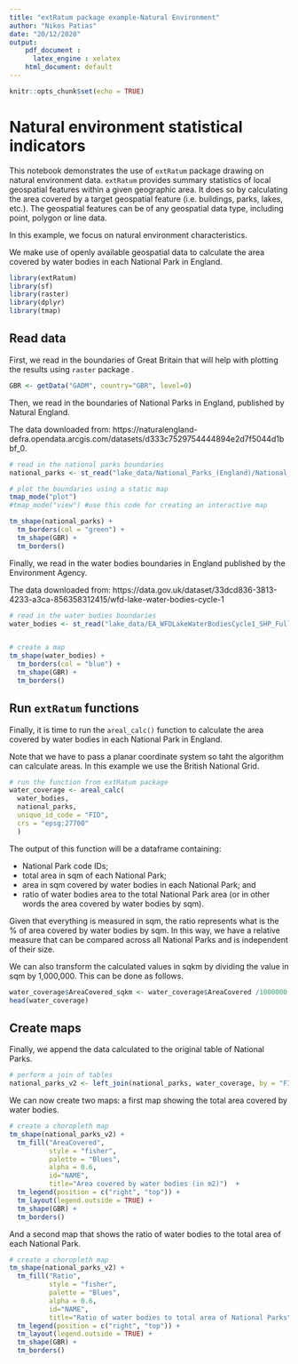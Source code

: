 ```yaml
---
title: "extRatum package example-Natural Environment"
author: "Nikos Patias"
date: "20/12/2020"
output: 
    pdf_document :
      latex_engine : xelatex
    html_document: default
---
```


```r
knitr::opts_chunk$set(echo = TRUE)
```

# Natural environment statistical indicators

This notebook demonstrates the use of `extRatum` package drawing on natural environment data.
`extRatum` provides summary statistics of local geospatial features within a given geographic area. It does so by calculating the area covered by a target geospatial feature (i.e. buildings, parks, lakes, etc.). The geospatial features can be of any geospatial data type, including point, polygon or line data.

In this example, we focus on natural environment characteristics.

We make use of openly available geospatial data to calculate the area covered by water bodies in each National Park in England.

```r
library(extRatum)
library(sf)
library(raster)
library(dplyr)
library(tmap)
```



## Read data

First, we read in the boundaries of Great Britain that will help with plotting the results using `raster` package . 

```r

GBR <- getData("GADM", country="GBR", level=0)

```

Then, we read in the boundaries of National Parks in England, published by Natural England.

The data downloaded from: https://naturalengland-defra.opendata.arcgis.com/datasets/d333c7529754444894e2d7f5044d1bbf_0.


```r
# read in the national parks boundaries
national_parks <- st_read("lake_data/National_Parks_(England)/National_Parks__England____Natural_England.shp")

# plot the boundaries using a static map
tmap_mode("plot")
#tmap_mode("view") #use this code for creating an interactive map

tm_shape(national_parks) +
  tm_borders(col = "green") +
  tm_shape(GBR) +
  tm_borders()
```


Finally, we read in the water bodies boundaries in England published by the Environment Agency.

The data downloaded from: https://data.gov.uk/dataset/33dcd836-3813-4233-a3ca-856358312415/wfd-lake-water-bodies-cycle-1


```r
# read in the water bodies boundaries
water_bodies <- st_read("lake_data/EA_WFDLakeWaterBodiesCycle1_SHP_Full/data/WFD_Lake_Water_Bodies_Cycle_1.shp")


# create a map
tm_shape(water_bodies) +
  tm_borders(col = "blue") +
  tm_shape(GBR) +
  tm_borders()
```

## Run `extRatum` functions

Finally, it is time to run the  `areal_calc()` function to calculate the area covered by water bodies in each National Park in England. 

Note that we have to pass a planar coordinate system so taht the algorithm can calculate areas. In this example we use the British National Grid.



```r
# run the function from extRatum package
water_coverage <- areal_calc(
  water_bodies,
  national_parks,
  unique_id_code = "FID",
  crs = "epsg:27700"
  )


```

The output of this function will be a dataframe containing:

- National Park code IDs;
- total area in sqm of each National Park;
- area in sqm covered by water bodies in each National Park; and
- ratio of water bodies area to the total National Park area (or in other words the area covered by water bodies by sqm).


Given that everything is measured in sqm, the ratio represents what is the % of area covered by water bodies by sqm. In this way, we have a relative measure that can be compared across all National Parks and is independent of their size.

We can also transform the calculated values in sqkm by dividing the value in sqm by 1,000,000. This can be done as follows.

```r
water_coverage$AreaCovered_sqkm <- water_coverage$AreaCovered /1000000
head(water_coverage)

```



## Create maps

Finally, we append the data calculated to the original table of National Parks.

```r
# perform a join of tables 
national_parks_v2 <- left_join(national_parks, water_coverage, by = "FID")

```


We can now create two maps: a first map showing the total area covered by water bodies.

```r
# create a choropleth map
tm_shape(national_parks_v2) +
  tm_fill("AreaCovered", 
          style = "fisher", 
          palette = "Blues", 
          alpha = 0.6, 
          id="NAME", 
          title="Area covered by water bodies (in m2)")  +
  tm_legend(position = c("right", "top")) +
  tm_layout(legend.outside = TRUE) +
  tm_shape(GBR) +
  tm_borders()
```



And a second map that shows the ratio of water bodies to the total area of each National Park.

```r
# create a choropleth map
tm_shape(national_parks_v2) +
  tm_fill("Ratio", 
          style = "fisher", 
          palette = "Blues", 
          alpha = 0.6, 
          id="NAME", 
          title="Ratio of water bodies to total area of National Parks")  +
  tm_legend(position = c("right", "top")) +
  tm_layout(legend.outside = TRUE) +
  tm_shape(GBR) +
  tm_borders()
```
